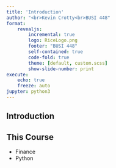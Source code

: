 ```yaml
---
title: 'Introduction'
author: "<br>Kevin Crotty<br>BUSI 448"
format: 
    revealjs:
        incremental: true
        logo: RiceLogo.png
        footer: "BUSI 448"
        self-contained: true
        code-fold: true
        theme: [default, custom.scss]
        show-slide-number: print
execute:
    echo: true
    freeze: auto
jupyter: python3
---
```


## Introduction


## This Course

- Finance
- Python

